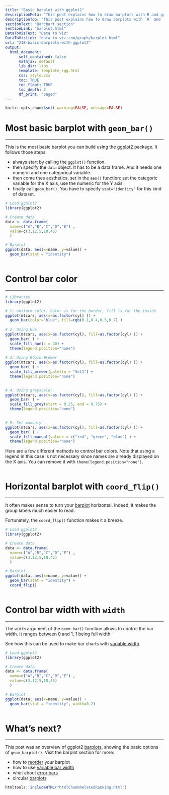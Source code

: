 ```yaml
---
title: "Basic barplot with ggplot2"
descriptionMeta: "This post explains how to draw barplots with R and ggplot2, using the geom_bar() function. It provides several reproducible examples with explanation and R code."
descriptionTop: "This post explains how to draw barplots with `R` and [ggplot2](ggplot2-package.html), using the `geom_bar()` function. It starts with the most basic example and describes a few possible customizations. If you're not familiar with ggplot2 at all, try [this course](https://datacamp.pxf.io/za2ZAO) as an introduction."
sectionText: "Barchart section"
sectionLink: "barplot.html"
DataToVizText: "Data to Viz"
DataToVizLink: "data-to-viz.com/graph/barplot.html"
url: "218-basic-barplots-with-ggplot2"
output:
  html_document:
      self_contained: false    
      mathjax: default
      lib_dir: libs
      template: template_rgg.html
      css: style.css
      toc: TRUE
      toc_float: TRUE
      toc_depth: 2
      df_print: "paged"
---
```



```r
knitr::opts_chunk$set( warning=FALSE, message=FALSE)
```

<div class="container">




# Most basic barplot with `geom_bar()`
***

<div class = "row">

<div class = "col-md-6  col-sm-12 align-self-center">

This is the most basic barplot you can build using the [ggplot2](ggplot2-package.html) package. It follows those steps:

- always start by calling the `ggplot()` function.
- then specify the `data` object. It has to be a data frame. And it needs one numeric and one categorical variable.
- then come thes aesthetics, set in the `aes()` function: set the categoric variable for the X axis, use the numeric for the Y axis
- finally call `geom_bar()`. You have to specify `stat="identity"` for this kind of dataset.

</div>


<div class = "col-md-6  col-sm-12">

```r
# Load ggplot2
library(ggplot2)

# Create data
data <- data.frame(
  name=c("A","B","C","D","E") ,  
  value=c(3,12,5,18,45)
  )

# Barplot
ggplot(data, aes(x=name, y=value)) + 
  geom_bar(stat = "identity")
```
</div>
</div>



```r
```














# Control bar color {#color}
***

```r
# Libraries
library(ggplot2)

# 1: uniform color. Color is for the border, fill is for the inside
ggplot(mtcars, aes(x=as.factor(cyl) )) +
  geom_bar(color="blue", fill=rgb(0.1,0.4,0.5,0.7) )
 
# 2: Using Hue
ggplot(mtcars, aes(x=as.factor(cyl), fill=as.factor(cyl) )) + 
  geom_bar( ) +
  scale_fill_hue(c = 40) +
  theme(legend.position="none")
 
# 3: Using RColorBrewer
ggplot(mtcars, aes(x=as.factor(cyl), fill=as.factor(cyl) )) + 
  geom_bar( ) +
  scale_fill_brewer(palette = "Set1") +
  theme(legend.position="none")

 
# 4: Using greyscale:
ggplot(mtcars, aes(x=as.factor(cyl), fill=as.factor(cyl) )) + 
  geom_bar( ) +
  scale_fill_grey(start = 0.25, end = 0.75) +
  theme(legend.position="none")

 
# 5: Set manualy
ggplot(mtcars, aes(x=as.factor(cyl), fill=as.factor(cyl) )) +  
  geom_bar( ) +
  scale_fill_manual(values = c("red", "green", "blue") ) +
  theme(legend.position="none")
```


Here are a few different methods to control bar colors. Note that using a legend in this case is not necessary since names are already displayed on the X axis. You can remove it with `theme(legend.position="none")`.

```r
```










# Horizontal barplot with `coord_flip()`  {#horiz}
***

<div class = "row">

<div class = "col-md-6  col-sm-12 align-self-center">

It often makes sense to turn your [barplot](barplot.html) horizontal. Indeed, it makes the group labels much easier to read. 

Fortunately, the `coord_flip()` function makes it a breeze.
</div>


<div class = "col-md-6  col-sm-12">

```r
# Load ggplot2
library(ggplot2)

# Create data
data <- data.frame(
  name=c("A","B","C","D","E") ,  
  value=c(3,12,5,18,45)
  )

# Barplot
ggplot(data, aes(x=name, y=value)) + 
  geom_bar(stat = "identity") +
  coord_flip()
```
</div>
</div>



```r
```











# Control bar width with `width`  {#width}
***

<div class = "row">

<div class = "col-md-6  col-sm-12 align-self-center">

The `width` argument of the `geom_bar()` function allows to control the bar width. It ranges between 0 and 1, 1 being full width.

See how this can be used to make bar charts with [variable width](81-barplot-with-variable-width.html).

</div>


<div class = "col-md-6  col-sm-12">

```r
# Load ggplot2
library(ggplot2)

# Create data
data <- data.frame(
  name=c("A","B","C","D","E") ,  
  value=c(3,12,5,18,45)
  )

# Barplot
ggplot(data, aes(x=name, y=value)) + 
  geom_bar(stat = "identity", width=0.2) 
```
</div>
</div>



```r
```




# What's next?
***

This post was an overview of ggplot2 [barplots](barplot.html), showing the basic options of `geom_barplot()`. Visit the barplot section for more:

- how to [reorder](267-reorder-a-variable-in-ggplot2.html) your barplot
- how to use [variable bar width](81-barplot-with-variable-width.html)
- what about [error bars](4-barplot-with-error-bar.html)
- circular [barplots](circular-barplot.html)





<!-- Close container -->
</div>




```r
htmltools::includeHTML("htmlChunkRelatedRanking.html")
```
